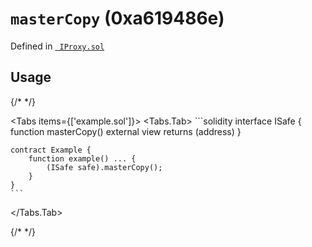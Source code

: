 



# `masterCopy` (0xa619486e)





Defined in [` IProxy.sol`](https://github.com/safe-global/safe-smart-account/tree/v1.4.1/contracts/proxies/IProxy.sol#Lundefined)


## Usage

{/* <!-- vale off --> */}

<Tabs items={['example.sol']}>
  <Tabs.Tab>
    ```solidity
    interface ISafe {
        function masterCopy() external view returns (address)
    }

    contract Example {
        function example() ... {
            (ISafe safe).masterCopy();
        }
    }
    ```
  </Tabs.Tab>
</Tabs>

{/* <!-- vale on --> */}






